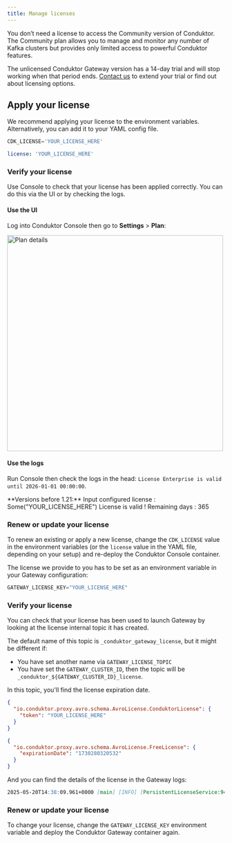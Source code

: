 ```yaml
---
title: Manage licenses 
---
```


<Info>
You don’t need a license to access the Community version of Conduktor. The Community plan allows you to manage and monitor any number of Kafka clusters but provides only limited access to powerful Conduktor features.

The unlicensed Conduktor Gateway version has a 14-day trial and will stop working when that period ends. [Contact us](https://conduktor.io/contact) to extend your trial or find out about licensing options.
</Info>

## Apply your license

We recommend applying your license to the environment variables. Alternatively, you can add it to your YAML config file.

<Tabs>
<Tab title="Use Console">

<Tabs>
<Tab title="Environment variables">

```js title=".env"
CDK_LICENSE='YOUR_LICENSE_HERE'
```
</Tab>
<Tab title="YAML file">

```yaml title="platform-config.yaml"
license: 'YOUR_LICENSE_HERE'
```
</Tab>
</Tabs>

### Verify your license

Use Console to check that your license has been applied correctly. You can do this via the UI or by checking the logs.

#### Use the UI

Log into Conduktor Console then go to **Settings** > **Plan**:

<img 
  src="/images/plan-details.png" 
  alt="Plan details"
  width="500"
/>

#### Use the logs

Run Console then check the logs in the head: `License Enterprise is valid until 2026-01-01 00:00:00`.

<Info>
**Versions before 1.21:**
Input configured license : Some("YOUR_LICENSE_HERE")
License is valid ! Remaining days : 365
</Info>

### Renew or update your license

To renew an existing or apply a new license, change the `CDK_LICENSE` value in the environment variables (or the `license` value in the YAML file, depending on your setup) and re-deploy the Conduktor Console container.

</Tab>

<Tab title="Use Gateway">

The license we provide to you has to be set as an environment variable in your Gateway configuration:

```js title=".env"
GATEWAY_LICENSE_KEY="YOUR_LICENSE_HERE"
```

### Verify your license

You can check that your license has been used to launch Gateway by looking at the license internal topic it has created.

The default name of this topic is `_conduktor_gateway_license`, but it might be different if:

- You have set another name via `GATEWAY_LICENSE_TOPIC`
- You have set the `GATEWAY_CLUSTER_ID`, then the topic will be `_conduktor_${GATEWAY_CLUSTER_ID}_license`.

In this topic, you'll find the license expiration date.

<Tabs>
<Tab title="Enterprise plan">

```json
{
  "io.conduktor.proxy.avro.schema.AvroLicense.ConduktorLicense": {
    "token": "YOUR_LICENSE_HERE"
  }
}
```

</Tab>

<Tab title="Free plan">

```json
{
  "io.conduktor.proxy.avro.schema.AvroLicense.FreeLicense": {
    "expirationDate": "1730280320532"
  }
}
```

</Tab>
</Tabs>

And you can find the details of the license in the Gateway logs:

```md
2025-05-20T14:38:09.961+0000 [main] [INFO] [PersistentLicenseService:94] - Applied new license with expiry: 2026-01-01T00:00:00.000Z
```

### Renew or update your license

To change your license, change the `GATEWAY_LICENSE_KEY` environment variable and deploy the Conduktor Gateway container again.

</Tab>
</Tabs>
